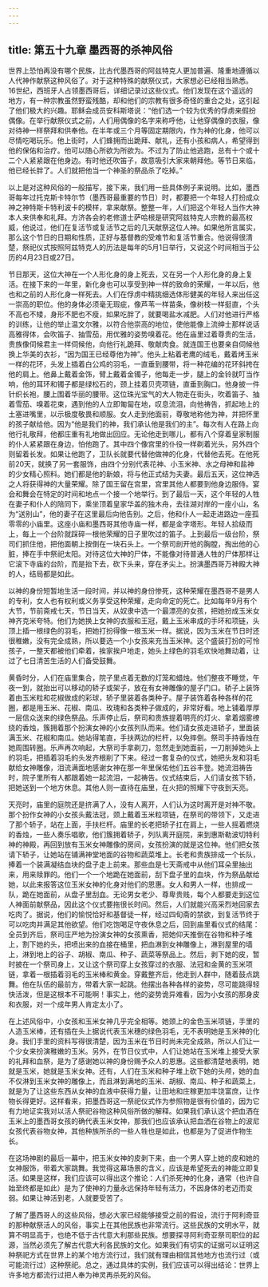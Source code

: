 ```yaml
---
---
---
```

title: 第五十九章 墨西哥的杀神风俗
---




世界上恐怕再没有哪个民族，比古代墨西哥的阿兹特克人更加普遍、隆重地遵循以人代神作献祭这种风俗了。对于这种特殊的献祭仪式，大家想必已经相当熟悉。16世纪，西班牙人占领墨西哥后，详细记录过这些仪式。他们发现在这个遥远的地方，有一种宗教虽然野蛮残酷，却和他们的宗教有很多奇怪的重合之处，这引起了他们极大的兴趣。耶稣会成员安科斯塔说：“他们选一个较为优秀的俘虏来假扮偶像。在举行献祭仪式之前，人们用偶像的名字来称呼他，让他穿偶像的衣服，像对待神一样祭拜和供奉他。在半年或三个月等固定期限内，作为神的化身，他可以尽情吃喝玩乐。他上街时，人们蜂拥而出跪拜、献礼，还有小孩和病人，希望得到他的保佑和治疗。他可以随心所欲为所欲为。不过为了防止他逃跑，总有十个或十二个人紧紧跟在他身边。有时他还吹笛子，故意吸引大家来朝拜他。等节日来临，他已经长胖了。人们就把他当一个神圣的祭品杀了吃掉。”

以上是对这种风俗的一般描写，接下来，我们用一些具体例子来说明。比如，墨西哥每年过托克斯卡特尔节（墨西哥最重要的节日）时，都要把一个年轻人打扮成众神之神特斯卡特利波卡的模样，拿来献祭。整整一年，人们把这个年轻人当作大神本人来供奉和礼拜。方济各会的老修道士萨哈根是研究阿兹特克人宗教的最高权威，他说过，他们在复活节或复活节之后的几天献祭这位人神。如果他所言属实，那么这个节日的日期和性质，正好与基督教的受难节和复活节重合。他说得很清楚，祭祀仪式按照阿兹特克人的历法是每年的5月1日举行，又说这个时间相当于公历的4月23日或27日。

节日那天，这位大神在一个人形化身的身上死去，又在另一个人形化身的身上复活。在接下来的一年里，新化身也可以享受到神一样的致命的荣耀，一年以后，他也和之前的人形化身一样死去。人们在俘虏中精挑细选体形健美的年轻人来出任这一崇高的职位。他的身体必须毫无瑕疵，像芦苇一样苗条，像树枝一样挺直，个头不高也不矮，身形不肥也不瘦，如果吃胖了，就要喝盐水减肥。人们对他进行严格的训练，让他的举止温文尔雅，以符合他崇高的地位，使他能像上流绅士那样说话高雅得体，会吹笛子、抽雪茄，用优雅的姿势嗅着花。他在庙里过着尊贵的生活，贵族像伺候君主一样伺候他，向他行礼跪拜、敬献肉食。就连国王也要亲自伺候他换上华美的衣衫，“因为国王已经尊他为神”。他头上粘着老鹰的绒毛，戴着烤玉米一样的花环，头发上插着白公鸡的羽毛，一直垂到腰带，将一种花编的花环斜挎在他的肩上。他鼻上戴着金饰，臂上戴着金镯子，他每走一步，腿上的金铃就叮当作响，他的耳环和镯子都是绿松石的，颈上挂着贝壳项链，直垂到胸口。他身披一件针织长袍，腰上围着华丽的腰带。这位珠光宝气的大人物走在街头，吹着笛子、抽着雪茄、嗅着花束，遇到他的人立即匍匐在地，叹息流泪，向他祷告，抓起地上的土塞进嘴里，以示极度敬畏和顺服。女人走到他面前，尊敬地称他为神，并把怀里的孩子献给他。因为“他是我们的神，我们承认他是我们的主”。每次有人在路上向他行礼敬拜，他都庄重有礼地做出回应。无论他走到哪儿，都有八个穿着皇家制服的仆人紧紧跟在身边，怕他跑了。其中四个像宫里的仆役一样剃着光头，另外四个则留着长发。如果让他跑了，卫队长就要代替他做神的化身，代替他去死。在他死前20天，就换了另一套服饰，由四个分别代表花神、小玉米神、水之母神和盐神的少女精心照料。她们都是他的新娘，将与他正式结为夫妻。最后五天，这位神选之人将获得神的大量荣耀。除了国王留在宫里，宫里其他人都要到他身边服侍。宴会和舞会在特定的时间和地点一个接一个地举行。到了最后一天，这个年轻的人牲在妻子和仆人的陪同下，乘坐顶着皇家华盖的独木舟，去往湖对岸的一座小山，名为“送别山”，他的妻子在这里最后向他告别。之后，他和仆人一起走进路边一座孤零零的小庙里。这座小庙和墨西哥其他寺庙一样，都是金字塔形。年轻人拾级而上，每上一个台阶就踩碎一根他荣耀的日子里吹过的笛子。上到最后一级台阶，祭司们抓住他，把他面朝上按倒在一块石头上。一个祭司剖开他的胸膛，掏出他的心脏，捧在手中祭祀太阳。对待这位大神的尸体，不能像对待普通人牲的尸体那样让它滚下寺庙的台阶，而是抬下去，砍下头来，穿在矛尖上。扮演墨西哥万神殿大神的人，结局都是如此。

以神的身份短暂地生活一段时间，并以神的身份惨死，这种荣耀在墨西哥不是男人的专利，女人也有权利或义务享受这种荣耀，走向命定的死亡。比如每年9月有个大节，节前斋戒七天，节日当天，从奴隶中选一个最漂亮的女孩，把她扮成玉米女神齐克米夸特。他们为她换上女神的衣服和王冠，戴上玉米串成的手环和项链，头顶上插一根绿色的羽毛，把她打扮得像一根玉米一样。据说，因为玉米在节日时还很稚嫩，没有完全成熟，所以要选一个小女孩来充当玉米神。这个盛装打扮的可怜孩子，一整天都被他们牵着，挨家挨户地走，她头上绿色的羽毛欢快地舞动着，让过了七日清苦生活的人们备受鼓舞。

黄昏时分，人们在庙里集合，院子里点着无数的灯笼和蜡烛。他们整夜不睡觉，午夜一到，就抬出可以移动的轿子或架子，放在有女神雕像的屋子门口。轿子上装饰着由玉米粒和花椒做成的彩球，轿子里装着各类种子。屋子装饰着各种各样的花圈，都是用玉米、花椒、南瓜、玫瑰和各类种子做成的，非常好看。地上铺着厚厚一层信众送来的绿色祭品。乐声停止后，祭司和贵族提着明亮的灯火、拿着烟雾缭绕的香烛，簇拥着那个扮演女神的小女孩列队而来。他们请女孩走进轿子，里面装满玉米、花椒和南瓜。她站得笔直，手扶两边的栏杆，以免摔倒。祭司手持香烛在她周围转圈。乐声再次响起，大祭司手拿剃刀，忽然走到她面前，一刀削掉她头上的羽毛，把插着羽毛的头发齐根削了下来。经过一套复杂的仪式，她把头发和羽毛献给女神雕像，泪流满面地感谢女神在那一年里保佑他们五谷丰登。她流泪祷告时，院子里所有人都跟着她一起流泪，一起祷告。仪式结束后，人们请女孩下轿，把她送到一个地方休息。其他人则一直待在庙里，在火把的照耀下守夜到天亮。

天亮时，庙里的庭院还是挤满了人，没有人离开，人们认为这时离开是对神不敬。那个扮作女神的小女孩头戴法冠，颈上戴着玉米粒项链，在祭司的带领下，又走进了那个轿子，站在上面，手扶栏杆。庙里的长老把轿子扛在肩上，一些人摇着燃烧的香烛，一些人奏乐唱歌，他们簇拥着轿子，列队离开庭院，来到惠斯勒波切特利神的神殿，再回到放有玉米女神雕像的房间，女孩扮演的就是这位神。他们把女孩请下轿子，让她站在铺满神堂地面的谷物和蔬菜堆上。长老和贵族排成一个长队，捧着一个装满凝结血块的盘子走上前来。那些血是七天斋戒中从他们耳朵里抽出来，用来赎罪的。他们一个一个地跪在她面前，刮下盘子里的血块，作为祭品献给她，以此来报答这位玉米女神的化身对他们的恩惠。女人和男人一样，也排成一队，跪在她面前，从盘子里刮血。无论男女老少、尊卑贵贱，每个人都要走到这位人神面前献祭品，因此这个仪式要拖很长时间。然后，人们就能兴高采烈地回家去吃肉了。据说，他们的愉悦恰好和基督徒一样，经过四旬斋的禁欲，到复活节终于可以吃肉并满足其他欲望。他们吃饱喝足守夜休息之后，回到庙里看仪式的结尾：全员到齐后，祭司庄严地为扮演女神的女孩熏香，把她仰天推倒在谷物和种子堆上，割下她的头，把喷出来的血接在桶里，把血淋到女神雕像上，淋到屋里的墙上，淋到地上的谷子、胡椒、南瓜、种子、蔬菜等祭品上。然后，剥下她的皮，暂时披在一个祭司身上，又让这个祭司穿上女孩穿过的衣服、法冠和金黄的玉米项链，拿着一根插着羽毛的玉米棒和黄金。穿戴整齐后，他走到人群中，随着鼓点跳舞。他在队伍的最前方，带着大家一起跳。他摆出各种各样的姿势，尽可能跳得轻快活泼，但是这根本不可能啊！事实上，他的姿势诡异难看，因为小女孩的那身皮和衣服，对一个成年男人肯定太小了。

在上述风俗中，小女孩和玉米女神几乎完全相等。她颈上的金色玉米项链，手里的人造玉米棒，还有插在头上据说代表玉米穗的绿色羽毛，无不表明她是玉米神的化身。我们手里的资料写得很清楚，因为玉米在节日时尚未完全成熟，所以人们让一个少女来扮演稚嫩的玉米。另外，在节日仪式中，人们让她站在玉米堆上接受大家的礼拜和血祭，是为了感谢她以神的身份赐予众人的恩惠。这些都清楚地表明，她就是玉米，她就是玉米女神。还有，人们在玉米和种子堆上砍下她的头颅，她的血不仅淋到玉米女神的雕像上，而且淋到满地的玉米、胡椒、南瓜、种子和蔬菜上，就是为了让这些东西从女神的血液中获得力量，让田地和庄稼更加丰饶富庶，让作物长得更好。这样看来，把墨西哥这一祭祀仪式作为参照物是很有价值的，因为它有力地证实我对以活人祭祀谷物这种风俗所做的解释。如果我们承认这个把血洒在玉米上的墨西哥女孩的确代表玉米女神，那我们也应该承认把血洒在谷物上的波尼女孩代表谷物女神，其他种族所杀的一些人牲也是如此，也都是为了促进作物生长。

在这场神剧的最后一幕中，把玉米女神的皮剥下来，由一个男人穿上她的皮和她的女神服饰，带着大家跳舞。我觉得这幕场景的含义，应该是希望死去的神能立即复活。如果是这样，我们应该可以得出这个推论：人们杀死神的化身，通常（也许自始至终都是如此）是为了使神的力量永远保持年轻有活力，不因身体的老迈而变弱。如果让神活到老，人就要受苦了。

了解了墨西哥人的这些风俗，想必大家已经能够接受之前的假设，流行于阿利奇亚的那种献祭活人的风俗，事实上在其他民族也非常流行。这些民族的文明水平，就算不明显高于，也绝不低于古代意大利那些民族。想要探寻阿利奇亚祭司职位的起源，当然必须先了解古代意大利各民族的文化。如果我们有切实的证据可以证明这种祭祀方式在世界上的某个地方流行过，我们就有理由相信其他地方也流行过（或可能流行过）这种祭祀。总之，通过具体的实例，我们应该可以得出结论：世界上许多地方都流行过把人奉为神灵再杀死的风俗。